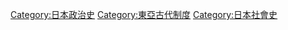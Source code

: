 [[Category:日本政治史|Category:日本政治史]]
[[Category:東亞古代制度|Category:東亞古代制度]]
[[Category:日本社會史|Category:日本社會史]]